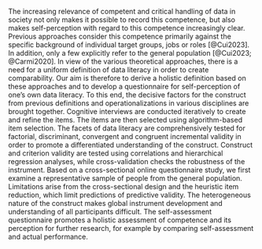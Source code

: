 The increasing relevance of competent and critical handling of data in society not only makes it possible to record this competence, but also makes self-perception with regard to this competence increasingly clear. Previous approaches consider this competence primarily against the specific background of individual target groups, jobs or roles [@Cui2023]. In addition, only a few explicitly refer to the general population [@Cui2023; @Carmi2020]. In view of the various theoretical approaches, there is a need for a uniform definition of data literacy in order to create comparability.
Our aim is therefore to derive a holistic definition based on these approaches and to develop a questionnaire for self-perception of one's own data literacy. To this end, the decisive factors for the construct from previous definitions and operationalizations in various disciplines are brought together. Cognitive interviews are conducted iteratively to create and refine the items. The items are then selected using algorithm-based item selection. The facets of data literacy are comprehensively tested for factorial, discriminant, convergent and congruent incremental validity in order to promote a differentiated understanding of the construct. Construct and criterion validity are tested using correlations and hierarchical regression analyses, while cross-validation checks the robustness of the instrument.
Based on a cross-sectional online questionnaire study, we first examine a representative sample of people from the general population. Limitations arise from the cross-sectional design and the heuristic item reduction, which limit predictions of predictive validity. The heterogeneous nature of the construct makes global instrument development and understanding of all participants difficult.
The self-assessment questionnaire promotes a holistic assessment of competence and its perception for further research, for example by comparing self-assessment and actual performance.